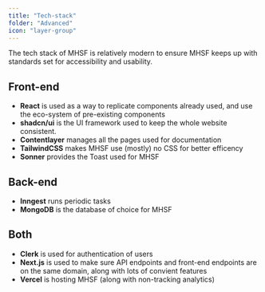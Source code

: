 ```yaml
---
title: "Tech-stack"
folder: "Advanced"
icon: "layer-group"
---
```


The tech stack of MHSF is relatively modern to ensure MHSF keeps up with standards set for accessibility and usability.

## Front-end

- **React** is used as a way to replicate components already used, and use the eco-system of pre-existing components
- **shadcn/ui** is the UI framework used to keep the whole website consistent.
- **Contentlayer** manages all the pages used for documentation
- **TailwindCSS** makes MHSF use (mostly) no CSS for better efficency
- **Sonner** provides the Toast used for MHSF

## Back-end

- **Inngest** runs periodic tasks
- **MongoDB** is the database of choice for MHSF

## Both

- **Clerk** is used for authentication of users
- **Next.js** is used to make sure API endpoints and front-end endpoints are on the same domain, along with lots of convient features
- **Vercel** is hosting MHSF (along with non-tracking analytics)
